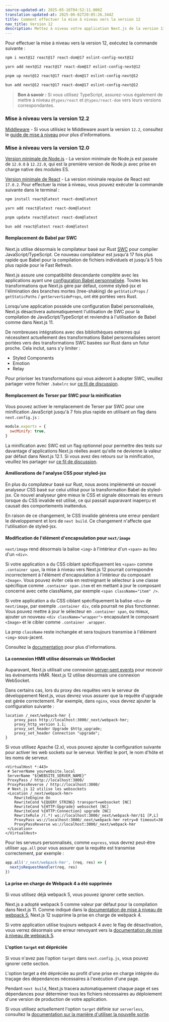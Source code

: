 ```yaml
---
source-updated-at: 2025-05-16T04:52:11.000Z
translation-updated-at: 2025-06-02T20:05:26.344Z
title: Comment effectuer la mise à niveau vers la version 12
nav_title: Version 12
description: Mettez à niveau votre application Next.js de la version 11 à la version 12.
---
```


Pour effectuer la mise à niveau vers la version 12, exécutez la commande suivante :

```bash filename="Terminal"
npm i next@12 react@17 react-dom@17 eslint-config-next@12
```

```bash filename="Terminal"
yarn add next@12 react@17 react-dom@17 eslint-config-next@12
```

```bash filename="Terminal"
pnpm up next@12 react@17 react-dom@17 eslint-config-next@12
```

```bash filename="Terminal"
bun add next@12 react@17 react-dom@17 eslint-config-next@12
```

> **Bon à savoir :** Si vous utilisez TypeScript, assurez-vous également de mettre à niveau `@types/react` et `@types/react-dom` vers leurs versions correspondantes.

### Mise à niveau vers la version 12.2

[Middleware](/docs/messages/middleware-upgrade-guide) - Si vous utilisiez le Middleware avant la version `12.2`, consultez le [guide de mise à niveau](/docs/messages/middleware-upgrade-guide) pour plus d'informations.

### Mise à niveau vers la version 12.0

[Version minimale de Node.js](https://nodejs.org/en/) - La version minimale de Node.js est passée de `12.0.0` à `12.22.0`, qui est la première version de Node.js avec prise en charge native des modules ES.

[Version minimale de React](https://react.dev/learn/add-react-to-an-existing-project) - La version minimale requise de React est `17.0.2`. Pour effectuer la mise à niveau, vous pouvez exécuter la commande suivante dans le terminal :

```bash filename="Terminal"
npm install react@latest react-dom@latest

yarn add react@latest react-dom@latest

pnpm update react@latest react-dom@latest

bun add react@latest react-dom@latest
```

#### Remplacement de Babel par SWC

Next.js utilise désormais le compilateur basé sur Rust [SWC](https://swc.rs/) pour compiler JavaScript/TypeScript. Ce nouveau compilateur est jusqu'à 17 fois plus rapide que Babel pour la compilation de fichiers individuels et jusqu'à 5 fois plus rapide pour le Fast Refresh.

Next.js assure une compatibilité descendante complète avec les applications ayant une [configuration Babel personnalisée](/docs/pages/guides/babel). Toutes les transformations que Next.js gère par défaut, comme styled-jsx et l'élimination des branches mortes (tree-shaking) de `getStaticProps` / `getStaticPaths` / `getServerSideProps`, ont été portées vers Rust.

Lorsqu'une application possède une configuration Babel personnalisée, Next.js désactivera automatiquement l'utilisation de SWC pour la compilation de JavaScript/TypeScript et reviendra à l'utilisation de Babel comme dans Next.js 11.

De nombreuses intégrations avec des bibliothèques externes qui nécessitent actuellement des transformations Babel personnalisées seront portées vers des transformations SWC basées sur Rust dans un futur proche. Cela inclut, sans s'y limiter :

- Styled Components
- Emotion
- Relay

Pour prioriser les transformations qui vous aideront à adopter SWC, veuillez partager votre fichier `.babelrc` sur [ce fil de discussion](https://github.com/vercel/next.js/discussions/30174).

#### Remplacement de Terser par SWC pour la minification

Vous pouvez activer le remplacement de Terser par SWC pour une minification JavaScript jusqu'à 7 fois plus rapide en utilisant un flag dans `next.config.js` :

```js filename="next.config.js"
module.exports = {
  swcMinify: true,
}
```

La minification avec SWC est un flag optionnel pour permettre des tests sur davantage d'applications Next.js réelles avant qu'elle ne devienne la valeur par défaut dans Next.js 12.1. Si vous avez des retours sur la minification, veuillez les partager sur [ce fil de discussion](https://github.com/vercel/next.js/discussions/30237).

#### Améliorations de l'analyse CSS pour styled-jsx

En plus du compilateur basé sur Rust, nous avons implémenté un nouvel analyseur CSS basé sur celui utilisé pour la transformation Babel de styled-jsx. Ce nouvel analyseur gère mieux le CSS et signale désormais les erreurs lorsque du CSS invalide est utilisé, ce qui passait auparavant inaperçu et causait des comportements inattendus.

En raison de ce changement, le CSS invalide générera une erreur pendant le développement et lors de `next build`. Ce changement n'affecte que l'utilisation de styled-jsx.

#### Modification de l'élément d'encapsulation pour `next/image`

`next/image` rend désormais la balise `<img>` à l'intérieur d'un `<span>` au lieu d'un `<div>`.

Si votre application a du CSS ciblant spécifiquement les `<span>` comme `.container span`, la mise à niveau vers Next.js 12 pourrait correspondre incorrectement à l'élément d'encapsulation à l'intérieur du composant `<Image>`. Vous pouvez éviter cela en restreignant le sélecteur à une classe spécifique comme `.container span.item` et en mettant à jour le composant concerné avec cette className, par exemple `<span className="item" />`.

Si votre application a du CSS ciblant spécifiquement la balise `<div>` de `next/image`, par exemple `.container div`, cela pourrait ne plus fonctionner. Vous pouvez mettre à jour le sélecteur en `.container span`, ou mieux, ajouter un nouveau `<div className="wrapper">` encapsulant le composant `<Image>` et le cibler comme `.container .wrapper`.

La prop `className` reste inchangée et sera toujours transmise à l'élément `<img>` sous-jacent.

Consultez la [documentation](/docs/pages/api-reference/components/image#styling-images) pour plus d'informations.

#### La connexion HMR utilise désormais un WebSocket

Auparavant, Next.js utilisait une connexion [server-sent events](https://developer.mozilla.org/docs/Web/API/Server-sent_events) pour recevoir les événements HMR. Next.js 12 utilise désormais une connexion WebSocket.

Dans certains cas, lors du proxy des requêtes vers le serveur de développement Next.js, vous devrez vous assurer que la requête d'upgrade est gérée correctement. Par exemple, dans `nginx`, vous devrez ajouter la configuration suivante :

```nginx
location /_next/webpack-hmr {
    proxy_pass http://localhost:3000/_next/webpack-hmr;
    proxy_http_version 1.1;
    proxy_set_header Upgrade $http_upgrade;
    proxy_set_header Connection "upgrade";
}
```

Si vous utilisez Apache (2.x), vous pouvez ajouter la configuration suivante pour activer les web sockets sur le serveur. Vérifiez le port, le nom d'hôte et les noms de serveur.

```
<VirtualHost *:443>
 # ServerName yourwebsite.local
 ServerName "${WEBSITE_SERVER_NAME}"
 ProxyPass / http://localhost:3000/
 ProxyPassReverse / http://localhost:3000/
 # Next.js 12 utilise les websockets
 <Location /_next/webpack-hmr>
    RewriteEngine On
    RewriteCond %{QUERY_STRING} transport=websocket [NC]
    RewriteCond %{HTTP:Upgrade} websocket [NC]
    RewriteCond %{HTTP:Connection} upgrade [NC]
    RewriteRule /(.*) ws://localhost:3000/_next/webpack-hmr/$1 [P,L]
    ProxyPass ws://localhost:3000/_next/webpack-hmr retry=0 timeout=30
    ProxyPassReverse ws://localhost:3000/_next/webpack-hmr
 </Location>
</VirtualHost>
```

Pour les serveurs personnalisés, comme `express`, vous devrez peut-être utiliser `app.all` pour vous assurer que la requête est transmise correctement, par exemple :

```js
app.all('/_next/webpack-hmr', (req, res) => {
  nextjsRequestHandler(req, res)
})
```

#### La prise en charge de Webpack 4 a été supprimée

Si vous utilisez déjà webpack 5, vous pouvez ignorer cette section.

Next.js a adopté webpack 5 comme valeur par défaut pour la compilation dans Next.js 11. Comme indiqué dans la [documentation de mise à niveau de webpack 5](/docs/messages/webpack5), Next.js 12 supprime la prise en charge de webpack 4.

Si votre application utilise toujours webpack 4 avec le flag de désactivation, vous verrez désormais une erreur renvoyant vers la [documentation de mise à niveau de webpack 5](/docs/messages/webpack5).

#### L'option `target` est dépréciée

Si vous n'avez pas l'option `target` dans `next.config.js`, vous pouvez ignorer cette section.

L'option target a été dépréciée au profit d'une prise en charge intégrée du traçage des dépendances nécessaires à l'exécution d'une page.

Pendant `next build`, Next.js tracera automatiquement chaque page et ses dépendances pour déterminer tous les fichiers nécessaires au déploiement d'une version de production de votre application.

Si vous utilisez actuellement l'option `target` définie sur `serverless`, consultez la [documentation sur la manière d'utiliser la nouvelle sortie](/docs/pages/api-reference/config/next-config-js/output).